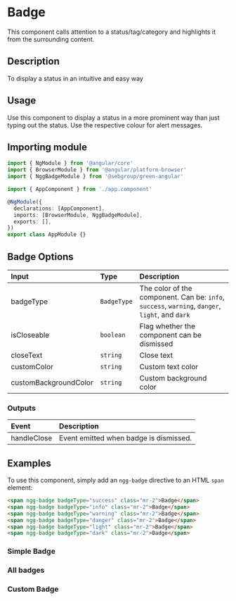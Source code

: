 
# Badge

This component calls attention to a status/tag/category and highlights it from the surrounding content.

## Description

To display a status in an intuitive and easy way

## Usage

Use this component to display a status in a more prominent way than just typing out the status. Use the respective colour for alert messages.

## Importing module

```typescript
import { NgModule } from '@angular/core'
import { BrowserModule } from '@angular/platform-browser'
import { NggBadgeModule } from '@sebgroup/green-angular'

import { AppComponent } from './app.component'

@NgModule({
  declarations: [AppComponent],
  imports: [BrowserModule, NggBadgeModule],
  exports: [],
})
export class AppModule {}
```

## Badge Options

|Input|Type|Description|
|:--------|:----------|:------|
|badgeType|`BadgeType`|The color of the component. Can be: `info`, `success`, `warning`, `danger`, `light`, and `dark`|
|isCloseable|`boolean`|Flag whether the component can be dismissed|
|closeText|`string`|Close text|
|customColor|`string`|Custom text color|
|customBackgroundColor|`string`|Custom background color|

### Outputs

|Event|Description|
|:--------|:------|
|handleClose|Event emitted when badge is dismissed.|

## Examples

To use this component, simply add an `ngg-badge` directive to an HTML `span` element:

```html
<span ngg-badge badgeType="success" class="mr-2">Badge</span>
<span ngg-badge badgeType="info" class="mr-2">Badge</span>
<span ngg-badge badgeType="warning" class="mr-2">Badge</span>
<span ngg-badge badgeType="danger" class="mr-2">Badge</span>
<span ngg-badge badgeType="light" class="mr-2">Badge</span>
<span ngg-badge badgeType="dark" class="mr-2">Badge</span>
```

### Simple Badge

<Canvas>
  <Story id="components-badge--default" />
</Canvas>

### All badges

<Canvas>
  <Story id="components-badge--multiple" />
</Canvas>

### Custom Badge

<Canvas>
  <Story id="components-badge--custom" />
</Canvas>
